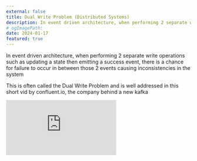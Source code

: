 ---
external: false
title: Dual Write Problem (Distributed Systems)
description: In event driven architecture, when performing 2 separate write operations such as updating a state then emitting a success event, there is a chance for failure to occur in between those 2 events causing inconsistencies in the system.
# ogImagePath:
date: 2024-01-17
featured: true
---

In event driven architecture, when performing 2 separate write operations such as updating a state then emitting a success event, there is a chance for failure to occur in between those 2 events causing inconsistencies in the system

This is often called the Dual Write Problem and is well addressed in this short vid by confluent.io, the company behind a new kafka

<iframe
  class="aspect-video w-full"
  src="https://www.youtube.com/embed/FpLXCBr7ucA?si=jStm0cnX5FvPdIkH"
  title="Dual Write Problem (Distributed Systems)r"
  frameborder="0"
  allow="accelerometer; autoplay; clipboard-write; encrypted-media; gyroscope; picture-in-picture; web-share"
  referrerpolicy="strict-origin-when-cross-origin"
  allowfullscreen
></iframe>

